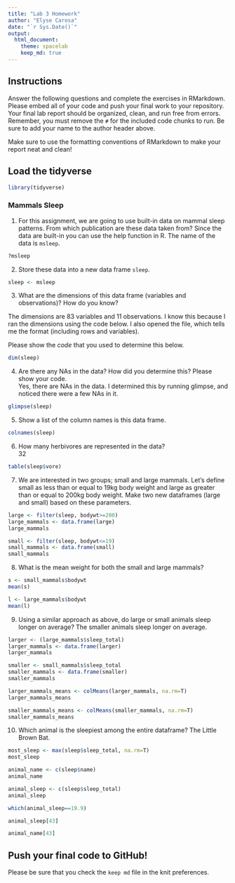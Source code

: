```yaml
---
title: "Lab 3 Homework"
author: "Elyse Carosa"
date: "`r Sys.Date()`"
output:
  html_document: 
    theme: spacelab
    keep_md: true
---
```


## Instructions
Answer the following questions and complete the exercises in RMarkdown. Please embed all of your code and push your final work to your repository. Your final lab report should be organized, clean, and run free from errors. Remember, you must remove the `#` for the included code chunks to run. Be sure to add your name to the author header above.  

Make sure to use the formatting conventions of RMarkdown to make your report neat and clean!  

## Load the tidyverse
```r
library(tidyverse)
```

### Mammals Sleep  
1. For this assignment, we are going to use built-in data on mammal sleep patterns. From which publication are these data taken from? Since the data are built-in you can use the help function in R. The name of the data is `msleep`.  
```r
?msleep
```

2. Store these data into a new data frame `sleep`.  
```r
sleep <- msleep
```

3. What are the dimensions of this data frame (variables and observations)? How do you know?  

The dimensions are 83 variables and 11 observations. I know this because I ran the dimensions using the code below. I also opened the file, which tells me the format (including rows and variables).  

Please show the *code* that you used to determine this below.  
```r
dim(sleep)
```

4. Are there any NAs in the data? How did you determine this? Please show your code.    
Yes, there are NAs in the data. I determined this by running glimpse, and noticed there were a few NAs in it.  
```r
glimpse(sleep)
```

5. Show a list of the column names is this data frame.
```r
colnames(sleep)
```

6. How many herbivores are represented in the data?    
32  
```r
table(sleep$vore)
```

7. We are interested in two groups; small and large mammals. Let's define small as less than or equal to 19kg body weight and large as greater than or equal to 200kg body weight. Make two new dataframes (large and small) based on these parameters.
```r
large <- filter(sleep, bodywt>=200)
large_mammals <- data.frame(large)
large_mammals
```

```r
small <- filter(sleep, bodywt<=19)
small_mammals <- data.frame(small)
small_mammals
```


8. What is the mean weight for both the small and large mammals?
```r
s <- small_mammals$bodywt
mean(s)
```

```r
l <- large_mammals$bodywt
mean(l)
```

9. Using a similar approach as above, do large or small animals sleep longer on average?  The smaller animals sleep longer on average.    

```r
larger <- (large_mammals$sleep_total)
larger_mammals <- data.frame(larger)
larger_mammals
```

```r
smaller <- small_mammals$sleep_total
smaller_mammals <- data.frame(smaller)
smaller_mammals
```

```r
larger_mammals_means <- colMeans(larger_mammals, na.rm=T)
larger_mammals_means
```

```r
smaller_mammals_means <- colMeans(smaller_mammals, na.rm=T)
smaller_mammals_means
```


10. Which animal is the sleepiest among the entire dataframe?  The Little Brown Bat.  

```r
most_sleep <- max(sleep$sleep_total, na.rm=T)
most_sleep
```

```r
animal_name <- c(sleep$name)
animal_name
```

```r
animal_sleep <- c(sleep$sleep_total)
animal_sleep
```

```r
which(animal_sleep==19.9)
```


```r
animal_sleep[43]
```

```r
animal_name[43]
```


## Push your final code to GitHub!
Please be sure that you check the `keep md` file in the knit preferences.   